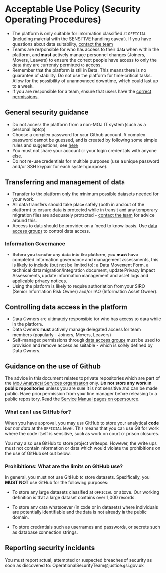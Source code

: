 # Acceptable Use Policy (Security Operating Procedures)

- The platform is only suitable for information classified at `OFFICIAL` (including material with the SENSITIVE handling caveat). If you have questions about data suitability, [contact the team](mailto:analytical_platform@digital.justice.gov.uk)
- Teams are responsible for who has access to their data when within the platform, and **must** actively manage personnel changes (Joiners, Movers, Leavers) to ensure the correct people have access to only the data they are currently permitted to access.
- Remember that the platform is still in Beta. This means there is no guarantee of stability. Do not use the platform for time-critical tasks. Allow for the possibility of unannounced downtime, which could last up to a week.
- If you are responsible for a team, ensure that users have the [correct permissions](https://moj-analytical-services.github.io/platform_user_guidance/user-administration.html#team-creation).

## General security guidance

- Do not access the platform from a non-MOJ IT system (such as a personal laptop)
- Choose a complex password for your Github account. A complex password cannot be guessed, and is created by following some simple rules and suggestions; see [here](https://www.ncsc.gov.uk/blog-post/three-random-words-or-thinkrandom-0)
- You must not share your account or your login credentials with anyone else.
- Do not re-use credentials for multiple purposes (use a unique password and/or SSH keypair for each system/purpose).

## Transferring and management of data

- Transfer to the platform only the minimum possible datasets needed for your work.
- All data transfers should take place safely (both in and out of the platform) to ensure data is protected while in transit and any temporary migration files are adequately protected - [contact the team](mailto:analytical_platform@digital.justice.gov.uk) for advice around this.
- Access to data should be provided on a 'need to know' basis. Use [data access groups](https://moj-analytical-services.github.io/platform_user_guidance/user-administration.html#teams-and-data-access-groups) to control data access.

### Information Governance

- Before you transfer any data into the platform, you **must** have completed information governance and management assessments, this is likely to include (but not be limited to): a Data Movement Form, a technical data migration/integration document, update Privacy Impact Assessments, update information management and asset logs and applicable privacy notices.
- Using the platform is likely to require authoriation from your SIRO (Senior Information Risk Owner) and/or IAO (Information Asset Owner).

## Controlling data access in the platform

- Data Owners are ultimately responsible for who has access to data while in the platform.
- Data Owners **must** actively manage delegated access for team members (popularly - Joiners, Movers, Leavers)
- Self-managed permissions through [data access groups](https://moj-analytical-services.github.io/platform_user_guidance/user-administration.html#teams-and-data-access-groups) must be used to provision and remove access as suitable - which is solely defined by Data Owners.

## Guidance on the use of Github

The advice in this document relates to private repositories which are part of the [MoJ Analytical Services organisation](https://github.com/moj-analytical-services/) only. **Do not store any work in public repositories** unless you are sure it is not sensitive and can be made public. Have prior permission from your line manager before releasing to a public repository. Read the [Service Manual pages on opensource](https://www.gov.uk/service-manual/technology/making-source-code-open-and-reusable).

### What can I use GitHub for?

When you have approval, you may use GitHub to store your analytical **code** _but not data_ at the `OFFICIAL` level. This means that you can use Git for work where the code itself is sensitive, such as work on court or prison closures.

You may also use GitHub to store project writeups. However, the write ups must not contain information or data which would violate the prohibitions on the use of GitHub set out below.

### Prohibitions: What are the limits on GitHub use?

In general, you must not use GitHub to store datasets. Specifically, you **MUST NOT** use GitHub for the following purposes:

* To store any large datasets classified at `OFFICIAL` or above. Our working definition is that a large dataset contains over 1,000 records.

* To store any data whatsoever (in code or in datasets) where individuals are potentially identifiable and the data is not already in the public domain.

* To store credentials such as usernames and passwords, or secrets such as database connection strings.

## Reporting security incidents

You must report actual, attempted or suspected breaches of security as soon as discovered to: OperationalSecurityTeam@justice.gsi.gov.uk
